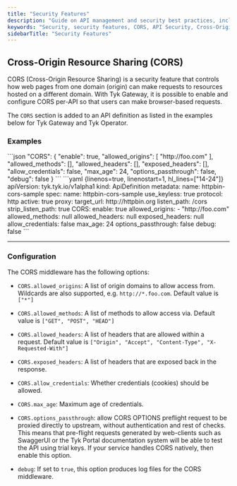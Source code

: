 ```yaml
---
title: "Security Features"
description: "Guide on API management and security best practices, including authentication, authorization, resource protection, governance, and OWASP threat mitigation with Tyk."
keywords: "Security, security features, CORS, API Security, Cross-Origin Resource Sharing, Security, Configuration"
sidebarTitle: "Security Features"
---
```


## Cross-Origin Resource Sharing (CORS)

CORS (Cross-Origin Resource Sharing) is a security feature that controls how web pages from one domain (origin) can make requests to resources hosted on a different domain. With Tyk Gateway, it is possible to enable and configure CORS per-API so that users can make browser-based requests.

The `CORS` section is added to an API definition as listed in the examples below for Tyk Gateway and Tyk Operator.

### Examples

<Tabs>
<Tab title="Tyk Classic API Definition">
```json
"CORS": {
  "enable": true,
  "allowed_origins": [
    "http://foo.com"
  ],
  "allowed_methods": [],
  "allowed_headers": [],
  "exposed_headers": [],
  "allow_credentials": false,
  "max_age": 24,
  "options_passthrough": false,
  "debug": false
}
```
</Tab>
<Tab title="Tyk Operator API Definition">
```yaml {linenos=true, linenostart=1, hl_lines=["14-24"]}
apiVersion: tyk.tyk.io/v1alpha1
kind: ApiDefinition
metadata:
  name: httpbin-cors-sample
spec:
  name: httpbin-cors-sample
  use_keyless: true
  protocol: http
  active: true
  proxy:
    target_url: http://httpbin.org
    listen_path: /cors
    strip_listen_path: true
  CORS:
    enable: true
    allowed_origins:
      - "http://foo.com"
    allowed_methods: null
    allowed_headers: null
    exposed_headers: null
    allow_credentials: false
    max_age: 24
    options_passthrough: false
    debug: false
```
</Tab>
</Tabs>

---

### Configuration

The CORS middleware has the following options:

* `CORS.allowed_origins`: A list of origin domains to allow access from. Wildcards are also supported, e.g. `http://*.foo.com`. Default value is `["*"]`

* `CORS.allowed_methods`: A list of methods to allow access via. Default value is `["GET", "POST", "HEAD"]`

* `CORS.allowed_headers`: A list of headers that are allowed within a request. Default value is `["Origin", "Accept", "Content-Type", "X-Requested-With"]`

* `CORS.exposed_headers`: A list of headers that are exposed back in the response.

* `CORS.allow_credentials`: Whether credentials (cookies) should be allowed.

* `CORS.max_age`: Maximum age of credentials.

* `CORS.options_passthrough`: allow CORS OPTIONS preflight request to be proxied directly to upstream, without authentication and rest of checks. This means that pre-flight requests generated by web-clients such as SwaggerUI or 
the Tyk Portal documentation system will be able to test the API using trial keys. If your service handles CORS natively, then enable this option.

* `debug`: If set to `true`, this option produces log files for the CORS middleware.

